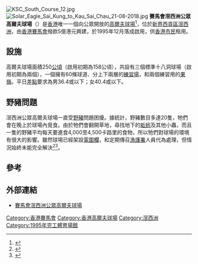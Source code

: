 {{Infobox Golf Facility
|golf_facility_name = 賽馬會滘西洲公眾高爾夫球場
|image = File:Kau Sai Chau.JPG
|image_size = 220
|caption    = 賽馬會滘西洲公眾高爾夫球場一角
|country = {{HKG}}
|location = [[西貢區|西貢區]][[滘西洲|滘西洲]]
|establishment = 1995年
|type = 公共設施
|owner = <!-- name of organisation/company -->
|operator = <!-- name of organisation/company -->
|holes =  54
|tournaments = 
|website = [http://www.kscgolf.org.hk/index-c.asp http://www.kscgolf.org.hk]
|course1 = 東場
|designer1 = Nelson & Haworth
|par1 = 72
|length1 = 6,640 碼
|rating1 = 
|record1 = 
|course2 = 北場
|designer2 = [[蓋瑞·普萊爾|蓋瑞·普萊爾]]
|par2 = 72
|length2 = 6,796 碼
|rating2 = 
|record2 = 
|course3 = 南場
|designer3 = 蓋瑞·普萊爾
|par3 = 69
|length3 = 5,906 碼
|rating3 = 
|record3 = 
}}
[[File:KSC_South_Course_12.jpg|thumb]]
[[File:Solar_Eagle_Sai_Kung_to_Kau_Sai_Chau_21-08-2018.jpg|thumb]]
'''賽馬會滘西洲公眾高爾夫球場'''（{{lang-en|The Jockey Club Kau Sai Chau Public Golf Course}}）是[[香港|香港]]唯一一個向公眾開放的[[高爾夫球場|高爾夫球場]]<ref>{{cite news|url=https://hk.lifestyle.appledaily.com/lifestyle/travel/daily/article/20040411/3974405|title=短線遊：滘西洲打 Golf揀時間唔怕迫|publisher=蘋果日報|date=2004年4月11日|accessdate=2018年7月4日|archive-date=2019年11月29日|archive-url=https://web.archive.org/web/20191129062611/https://hk.lifestyle.appledaily.com/lifestyle/travel/daily/article/20040411/3974405|dead-url=no}}</ref>，位於[[新界|新界]][[西貢區|西貢區]][[滘西洲|滘西洲]]，由[[香港賽馬會|香港賽馬會]]撥款5億港元興建，於1995年12月落成啟用，供[[香港市民|香港市民]]租用。

==設施==
高爾夫球場面積250[[公頃|公頃]]（啟用初期為158公頃），共設有三個標準十八洞球場（啟用初期為兩個），一個擁有60條球道、分上下兩層的[[練習場_(高爾夫球)|練習場]]，和兩個練習用的[[果嶺|果嶺]]。平日[[差點|差點]]要求為男36.4或以下；女40.4或以下。

==野豬問題==
滘西洲公眾高爾夫球場一直受[[野豬|野豬]]問題困擾。據統計，野豬數目多達20隻，牠們會在晚上於球場內覓食。由於牠們會翻開草地，尋找地下的[[蚯蚓|蚯蚓]]及其他小蟲，而且一隻{{convert|50|kg|lb}}的野豬平均每天要進食4,000至4,500卡路里的食物，所以牠們對球場的環境有很大的影響。雖然球場已經架設[[電圍欄|電圍欄]]，和定期傳召[[漁護署|漁護署]]人員代為處理，但情況始終未能完全解決<ref>{{cite news|title=Tee off? I'd rather pig out on the green|publisher=South China Morning Post|url=http://www.scmp.com/article/473580/tee-id-rather-pig-out-green|date=2004年10月10日|language=en|accessdate=2018年7月4日|archive-date=2018年8月4日|archive-url=https://web.archive.org/web/20180804232120/https://www.scmp.com/article/473580/tee-id-rather-pig-out-green|dead-url=no}}</ref><ref>{{cite news|title=野豬群蹂躪滘西洲高球場　西貢野豬隊獵殺2野豬|url=http://hk.on.cc/hk/bkn/cnt/news/20140924/bkn-20140924213339371-0924_00822_001.html|publisher=東方日報|date=2014年9月24日|accessdate=2018年7月4日|archive-date=2019年12月10日|archive-url=https://web.archive.org/web/20191210114833/https://hk.on.cc/hk/bkn/cnt/news/20140924/bkn-20140924213339371-0924_00822_001.html|dead-url=no}}</ref>。

==參考==
{{reflist}}

==外部連結==
*[https://web.archive.org/web/20110816130136/http://www.kscgolf.org.hk/index-c.asp 賽馬會滘西洲公眾高爾夫球場]

{{香港賽馬會}}
[[Category:香港賽馬會|Category:香港賽馬會]]
[[Category:香港高爾夫球場|Category:香港高爾夫球場]]
[[Category:滘西洲|Category:滘西洲]]
[[Category:1995年完工體育場館|Category:1995年完工體育場館]]